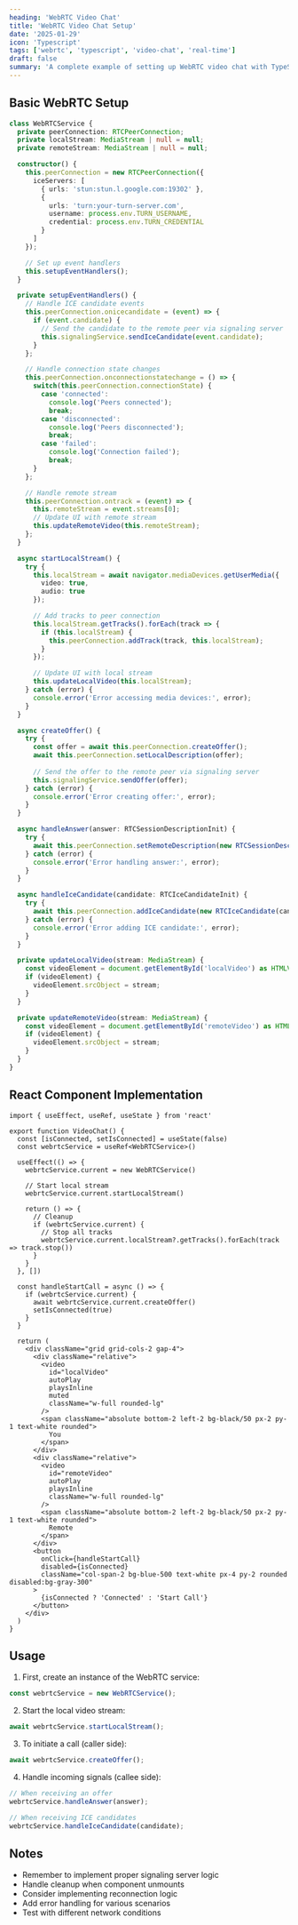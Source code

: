 ```yaml
---
heading: 'WebRTC Video Chat'
title: 'WebRTC Video Chat Setup'
date: '2025-01-29'
icon: 'Typescript'
tags: ['webrtc', 'typescript', 'video-chat', 'real-time']
draft: false
summary: 'A complete example of setting up WebRTC video chat with TypeScript, including peer connection, media streams, and signaling.'
---
```


## Basic WebRTC Setup

```typescript
class WebRTCService {
  private peerConnection: RTCPeerConnection;
  private localStream: MediaStream | null = null;
  private remoteStream: MediaStream | null = null;

  constructor() {
    this.peerConnection = new RTCPeerConnection({
      iceServers: [
        { urls: 'stun:stun.l.google.com:19302' },
        {
          urls: 'turn:your-turn-server.com',
          username: process.env.TURN_USERNAME,
          credential: process.env.TURN_CREDENTIAL
        }
      ]
    });

    // Set up event handlers
    this.setupEventHandlers();
  }

  private setupEventHandlers() {
    // Handle ICE candidate events
    this.peerConnection.onicecandidate = (event) => {
      if (event.candidate) {
        // Send the candidate to the remote peer via signaling server
        this.signalingService.sendIceCandidate(event.candidate);
      }
    };

    // Handle connection state changes
    this.peerConnection.onconnectionstatechange = () => {
      switch(this.peerConnection.connectionState) {
        case 'connected':
          console.log('Peers connected');
          break;
        case 'disconnected':
          console.log('Peers disconnected');
          break;
        case 'failed':
          console.log('Connection failed');
          break;
      }
    };

    // Handle remote stream
    this.peerConnection.ontrack = (event) => {
      this.remoteStream = event.streams[0];
      // Update UI with remote stream
      this.updateRemoteVideo(this.remoteStream);
    };
  }

  async startLocalStream() {
    try {
      this.localStream = await navigator.mediaDevices.getUserMedia({
        video: true,
        audio: true
      });

      // Add tracks to peer connection
      this.localStream.getTracks().forEach(track => {
        if (this.localStream) {
          this.peerConnection.addTrack(track, this.localStream);
        }
      });

      // Update UI with local stream
      this.updateLocalVideo(this.localStream);
    } catch (error) {
      console.error('Error accessing media devices:', error);
    }
  }

  async createOffer() {
    try {
      const offer = await this.peerConnection.createOffer();
      await this.peerConnection.setLocalDescription(offer);
      
      // Send the offer to the remote peer via signaling server
      this.signalingService.sendOffer(offer);
    } catch (error) {
      console.error('Error creating offer:', error);
    }
  }

  async handleAnswer(answer: RTCSessionDescriptionInit) {
    try {
      await this.peerConnection.setRemoteDescription(new RTCSessionDescription(answer));
    } catch (error) {
      console.error('Error handling answer:', error);
    }
  }

  async handleIceCandidate(candidate: RTCIceCandidateInit) {
    try {
      await this.peerConnection.addIceCandidate(new RTCIceCandidate(candidate));
    } catch (error) {
      console.error('Error adding ICE candidate:', error);
    }
  }

  private updateLocalVideo(stream: MediaStream) {
    const videoElement = document.getElementById('localVideo') as HTMLVideoElement;
    if (videoElement) {
      videoElement.srcObject = stream;
    }
  }

  private updateRemoteVideo(stream: MediaStream) {
    const videoElement = document.getElementById('remoteVideo') as HTMLVideoElement;
    if (videoElement) {
      videoElement.srcObject = stream;
    }
  }
}
```

## React Component Implementation

```tsx
import { useEffect, useRef, useState } from 'react'

export function VideoChat() {
  const [isConnected, setIsConnected] = useState(false)
  const webrtcService = useRef<WebRTCService>()
  
  useEffect(() => {
    webrtcService.current = new WebRTCService()
    
    // Start local stream
    webrtcService.current.startLocalStream()
    
    return () => {
      // Cleanup
      if (webrtcService.current) {
        // Stop all tracks
        webrtcService.current.localStream?.getTracks().forEach(track => track.stop())
      }
    }
  }, [])
  
  const handleStartCall = async () => {
    if (webrtcService.current) {
      await webrtcService.current.createOffer()
      setIsConnected(true)
    }
  }
  
  return (
    <div className="grid grid-cols-2 gap-4">
      <div className="relative">
        <video
          id="localVideo"
          autoPlay
          playsInline
          muted
          className="w-full rounded-lg"
        />
        <span className="absolute bottom-2 left-2 bg-black/50 px-2 py-1 text-white rounded">
          You
        </span>
      </div>
      <div className="relative">
        <video
          id="remoteVideo"
          autoPlay
          playsInline
          className="w-full rounded-lg"
        />
        <span className="absolute bottom-2 left-2 bg-black/50 px-2 py-1 text-white rounded">
          Remote
        </span>
      </div>
      <button
        onClick={handleStartCall}
        disabled={isConnected}
        className="col-span-2 bg-blue-500 text-white px-4 py-2 rounded disabled:bg-gray-300"
      >
        {isConnected ? 'Connected' : 'Start Call'}
      </button>
    </div>
  )
}
```

## Usage

1. First, create an instance of the WebRTC service:
```typescript
const webrtcService = new WebRTCService();
```

2. Start the local video stream:
```typescript
await webrtcService.startLocalStream();
```

3. To initiate a call (caller side):
```typescript
await webrtcService.createOffer();
```

4. Handle incoming signals (callee side):
```typescript
// When receiving an offer
webrtcService.handleAnswer(answer);

// When receiving ICE candidates
webrtcService.handleIceCandidate(candidate);
```

## Notes

- Remember to implement proper signaling server logic
- Handle cleanup when component unmounts
- Consider implementing reconnection logic
- Add error handling for various scenarios
- Test with different network conditions